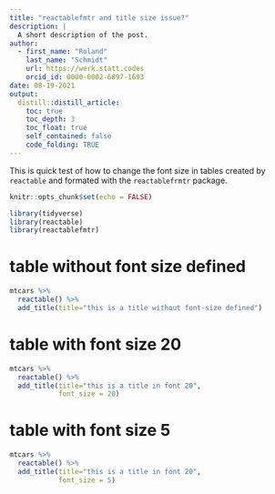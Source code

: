 ```yaml
---
title: "reactablefmtr and title size issue?"
description: |
  A short description of the post.
author:  
  - first_name: "Roland"
    last_name: "Schmidt"
    url: https://werk.statt.codes
    orcid_id: 0000-0002-6897-1693
date: 08-19-2021
output:
  distill::distill_article:
    toc: true
    toc_depth: 3
    toc_float: true
    self_contained: false
    code_folding: TRUE
---
```


This is quick test of how to change the font size in tables created by `reactable` and formated with the `reactablefrmtr` package.


```r
knitr::opts_chunk$set(echo = FALSE)
```

```r
library(tidyverse)
library(reactable)
library(reactablefmtr)
```



# table without font size defined

```r
mtcars %>% 
  reactable() %>% 
  add_title(title="this is a title without font-size defined")
```

# table with font size 20

```r
mtcars %>% 
  reactable() %>% 
  add_title(title="this is a title in font 20",
            font_size = 20)
```

# table with font size 5

```r
mtcars %>% 
  reactable() %>% 
  add_title(title="this is a title in font 20",
            font_size = 5)
```



